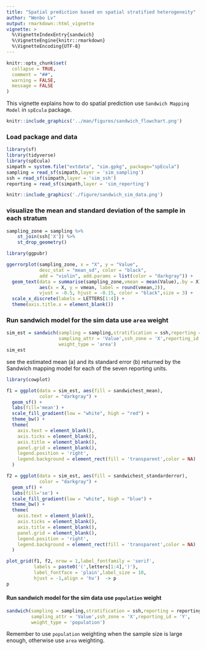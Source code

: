 ```yaml
---
title: "Spatial prediction based on spatial stratified heterogeneity"
author: "Wenbo Lv"
output: rmarkdown::html_vignette
vignette: >
  %\VignetteIndexEntry{sandwich}
  %\VignetteEngine{knitr::rmarkdown}
  %\VignetteEncoding{UTF-8}
---
```


```r
knitr::opts_chunk$set(
  collapse = TRUE,
  comment = "##",
  warning = FALSE,
  message = FALSE
)
```

This vignette explains how to do spatial prediction use `Sandwich Mapping Model` in `spEcula` package.

```r
knitr::include_graphics('../man/figures/sandwich_flowchart.png')
```

### Load package and data

```r
library(sf)
library(tidyverse)
library(spEcula)
simpath = system.file("extdata", "sim.gpkg", package="spEcula")
sampling = read_sf(simpath,layer = 'sim_sampling')
ssh = read_sf(simpath,layer = 'sim_ssh')
reporting = read_sf(simpath,layer = 'sim_reporting')
```

```r
knitr::include_graphics('./figure/sandwich_sim_data.png')
```

### visualize the mean and standard deviation of the sample in each stratum

```r
sampling_zone = sampling %>%
    st_join(ssh['X']) %>%
    st_drop_geometry()

library(ggpubr)

ggerrorplot(sampling_zone, x = "X", y = "Value",
            desc_stat = "mean_sd", color = "black",
            add = "violin", add.params = list(color = "darkgray")) +
  geom_text(data = summarise(sampling_zone,vmean = mean(Value),.by = X), 
            aes(x = X, y = vmean, label = round(vmean,2)), 
            vjust = -0.5, hjust = -0.15, color = "black",size = 3) +
  scale_x_discrete(labels = LETTERS[1:4]) +
  theme(axis.title.x = element_blank())
```

### Run sandwich model for the sim data use `area` weight

```r
sim_est = sandwich(sampling = sampling,stratification = ssh,reporting = reporting,
                   sampling_attr = 'Value',ssh_zone = 'X',reporting_id = 'Y',
                   weight_type = 'area')
sim_est
```

see the estimated mean (a) and its standard error (b) returned by the Sandwich mapping model for each of the seven reporting units.

```r
library(cowplot) 

f1 = ggplot(data = sim_est, aes(fill = sandwichest_mean), 
            color = "darkgray") +
  geom_sf() + 
  labs(fill='mean') +
  scale_fill_gradient(low = "white", high = "red") +
  theme_bw() +
  theme(
    axis.text = element_blank(),
    axis.ticks = element_blank(),
    axis.title = element_blank(),
    panel.grid = element_blank(),
    legend.position = 'right',
    legend.background = element_rect(fill = 'transparent',color = NA)
  )

f2 = ggplot(data = sim_est, aes(fill = sandwichest_standarderror), 
            color = "darkgray") +
  geom_sf() + 
  labs(fill='se') +
  scale_fill_gradient(low = "white", high = "blue") +
  theme_bw() +
  theme(
    axis.text = element_blank(),
    axis.ticks = element_blank(),
    axis.title = element_blank(),
    panel.grid = element_blank(),
    legend.position = 'right',
    legend.background = element_rect(fill = 'transparent',color = NA)
  )

plot_grid(f1, f2, nrow = 1,label_fontfamily = 'serif',
          labels = paste0('(',letters[1:4],')'),
          label_fontface = 'plain',label_size = 10,
          hjust = -1,align = 'hv')  -> p
p
```


#### Run sandwich model for the sim data use `population` weight

```r
sandwich(sampling = sampling,stratification = ssh,reporting = reporting,
         sampling_attr = 'Value',ssh_zone = 'X',reporting_id = 'Y',
         weight_type = 'population')
```

Remember to use `population` weighting when the sample size is large enough, otherwise use `area` weighting.
